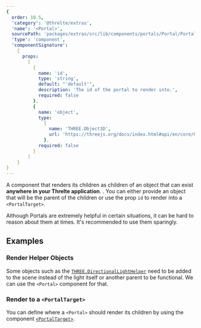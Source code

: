 ```yaml
---
{
  order: 10.5,
  'category': '@threlte/extras',
  'name': '<Portal>',
  sourcePath: 'packages/extras/src/lib/components/portals/Portal/Portal.svelte',
  'type': 'component',
  'componentSignature':
    {
      props:
        [
          {
            name: 'id',
            type: 'string',
            default: "'default'",
            description: 'The id of the portal to render into.',
            required: false
          },
          {
            name: 'object',
            type:
              {
                name: 'THREE.Object3D',
                url: 'https://threejs.org/docs/index.html#api/en/core/Object3D'
              },
            required: false
          }
        ]
    }
}
---
```


A component that renders its children as children of an object that can exist **anywhere in your Threlte application**.
. You can either provide an object that will be the parent of the children or use the prop `id` to render into a `<PortalTarget>`.

<Tip type="tip">
  Although Portals are extremely helpful in certain situations, it can be hard to reason about them
  at times. It's recommended to use them sparingly.
</Tip>

## Examples

### Render Helper Objects

Some objects such as the [`THREE.DirectionalLightHelper`](https://threejs.org/docs/index.html#api/en/helpers/DirectionalLightHelper)
need to be added to the scene instead of the light itself or another parent to be functional. We can use the `<Portal>` component for that.

<Example path="extras/portals/helper" />

### Render to a `<PortalTarget>`

You can define where a `<Portal>` should render its children by using the component [`<PortalTarget>`](/docs/reference/extras/portal-target).

<Example path="extras/portals/basic" />
